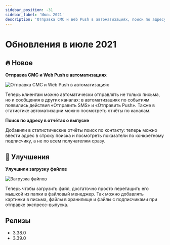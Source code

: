 ```yaml
---
sidebar_position: -31
sidebar_label: 'Июль 2021'
description: 'Отправка СМС и Web Push в автоматизациях, поиск по адресу в отчётах о выпуске, улучшенная загрузка файлов'
---
```



# Обновления в июле 2021

## 🔥 Новое

**Отправка СМС и Web Push в автоматизациях**

<p align="left">
  <img src={automativeSMSWebPush} alt="Отправка СМС и Web Push в автоматизациях" />
</p>

Теперь клиентам можно автоматически отправлять не только письма, но и сообщения в других каналах: в автоматизациях по событиям появились действия «Отправить SMS» и «Отправить Push».
Также в статистике автоматизации можно посмотреть отчёты по каналам.

**Поиск по адресу в отчётах о выпуске**

Добавили в статистические отчёты поиск по контакту: теперь можно ввести адрес в строку поиска и посмотреть показатели по конкретному подписчику, а не по всем получателям сразу.

## 🚀 Улучшения

**Улучшили загрузку файлов**

<p align="left">
  <img src={fileUpload} alt="Загрузка файлов" />
</p>

Теперь чтобы загрузить файл, достаточно просто перетащить его мышкой из папки в файловый менеджер. Так можно добавлять картинки в письма, файлы в хранилище и файлы с подписчиками при отправке экспресс-выпуска.

## Релизы

- 3.38.0
- 3.39.0
